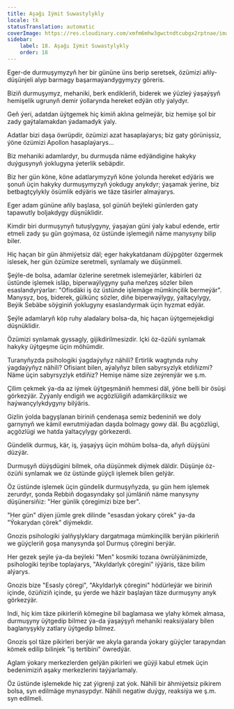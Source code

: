 ```yaml
---
title: Aşağı Iýmit Suwastylykly
locale: tk
statusTranslation: automatic
coverImage: https://res.cloudinary.com/xmfm6mhw3gwctndtcubgx2rptnae/image/upload/v1740468922/small_cover_tratado_de_psicologia_revolucionaria_a4c0dca4e0.webp
sidebar:
    label: 18. Aşağı Iýmit Suwastylykly
    order: 18
---
```

Eger-de durmuşymyzyň her bir gününe üns berip seretsek, özümizi aňly-düşünjeli alyp barmagy başarmaýandygymyzy göreris.

Biziň durmuşymyz, mehaniki, berk endikleriň, biderek we ýüzleý ýaşaýşyň hemişelik ugrunyň demir ýollarynda hereket edýän otly ýalydyr.

Geň ýeri, adatdan üýtgemek hiç kimiň aklına gelmeýär, biz hemişe şol bir zady gaýtalamakdan ýadamadyk ýaly.

Adatlar bizi daşa öwrüpdir, özümizi azat hasaplaýarys; biz gaty görünişsiz, ýöne özümizi Apollon hasaplaýarys...

Biz mehaniki adamlardyr, bu durmuşda näme edýändigine hakyky duýgusynyň ýoklugyna ýeterlik sebäpdir.

Biz her gün köne, köne adatlarymyzyň köne ýolunda hereket edýäris we şonuň üçin hakyky durmuşymyzyň ýokdugy anykdyr; ýaşamak ýerine, biz betbagtçylykly ösümlik edýäris we täze täsirler almaýarys.

Eger adam gününe aňly başlasa, şol günüň beýleki günlerden gaty tapawutly boljakdygy düşnüklidir.

Kimdir biri durmuşynyň tutuşlygyny, ýaşaýan güni ýaly kabul edende, ertir etmeli zady şu gün goýmasa, öz üstünde işlemegiň näme manysyny bilip biler.

Hiç haçan bir gün ähmiýetsiz däl; eger hakykatdanam düýpgöter özgermek islesek, her gün özümize seretmeli, synlamaly we düşünmeli.

Şeýle-de bolsa, adamlar özlerine seretmek islemeýärler, käbirleri öz üstünde işlemek isläp, biperwaýlygyny şuňa meňzeş sözler bilen esaslandyrýarlar: "Ofisdäki iş öz üstünde işlemäge mümkinçilik bermeýär". Manysyz, boş, biderek, gülkünç sözler, diňe biperwaýlygy, ýaltaçylygy, Beýik Sebäbe söýginiň ýoklugyny esaslandyrmak üçin hyzmat edýär.

Şeýle adamlaryň köp ruhy aladalary bolsa-da, hiç haçan üýtgemejekdigi düşnüklidir.

Özümizi synlamak gyssagly, gijikdirilmesizdir. Içki öz-özüňi synlamak hakyky üýtgeşme üçin möhümdir.

Turanyňyzda psihologiki ýagdaýyňyz nähili? Ertirlik wagtynda ruhy ýagdaýyňyz nähili? Ofisiant bilen, aýalyňyz bilen sabyrsyzlyk etdiňizmi? Näme üçin sabyrsyzlyk etdiňiz? Hemişe näme size zeýrenýär we ş.m.

Çilim çekmek ýa-da az iýmek üýtgeşmäniň hemmesi däl, ýöne belli bir ösüşi görkezýär. Zyýanly endigiň we açgözlüligiň adamkärçiliksiz we haýwançylykdygyny bilýäris.

Gizlin ýolda bagyşlanan biriniň çendenaşa semiz bedeniniň we doly garnynyň we kämil ewrutmiýadan daşda bolmagy gowy däl. Bu açgözlügi, açgözlügi we hatda ýaltaçylygy görkezerdi.

Gündelik durmuş, kär, iş, ýaşaýyş üçin möhüm bolsa-da, aňyň düýşüni düzýär.

Durmuşyň düýşdügini bilmek, oňa düşünmek diýmek däldir. Düşünje öz-özüňi synlamak we öz üstünde güýçli işlemek bilen gelýär.

Öz üstünde işlemek üçin gündelik durmuşyňyzda, şu gün hem işlemek zerurdyr, şonda Rebbiň dogasyndaky şol jümläniň näme manysyny düşünersiňiz: "Her günlik çöregimizi bize ber".

"Her gün" diýen jümle grek dilinde "esasdan ýokary çörek" ýa-da "Ýokarydan çörek" diýmekdir.

Gnozis psihologiki ýalňyşlyklary dargatmaga mümkinçilik berýän pikirleriň we güýçleriň goşa manysynda şol Durmuş çöregini berýär.

Her gezek şeýle ýa-da beýleki "Men" kosmiki tozana öwrülýänimizde, psihologiki tejribe toplaýarys, "Akyldarlyk çöregini" iýýäris, täze bilim alýarys.

Gnozis bize "Esasly çöregi", "Akyldarlyk çöregini" hödürleýär we biriniň içinde, özüňiziň içinde, şu ýerde we häzir başlaýan täze durmuşyny anyk görkezýär.

Indi, hiç kim täze pikirleriň kömegine bil baglamasa we ylahy kömek almasa, durmuşyny üýtgedip bilmez ýa-da ýaşaýşyň mehaniki reaksiýalary bilen baglanyşykly zatlary üýtgedip bilmez.

Gnozis şol täze pikirleri berýär we akyla garanda ýokary güýçler tarapyndan kömek edilip bilinjek "iş tertibini" öwredýär.

Aglam ýokary merkezlerden gelýän pikirleri we güýji kabul etmek üçin bedenimiziň aşaky merkezlerini taýýarlamaly.

Öz üstünde işlemekde hiç zat ýigrenji zat ýok. Nähili bir ähmiýetsiz pikirem bolsa, syn edilmäge mynasypdyr. Nähili negatiw duýgy, reaksiýa we ş.m. syn edilmeli.

